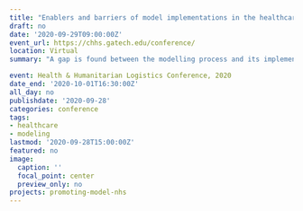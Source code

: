 ```yaml
---
title: "Enablers and barriers of model implementations in the healthcare sector"
draft: no
date: '2020-09-29T09:00:00Z'
event_url: https://chhs.gatech.edu/conference/
location: Virtual
summary: "A gap is found between the modelling process and its implementation by decision-makers in the healthcare sector. A structured literature review helps build two frameworks with key factors, one for enablers and another for barriers of model implementations. Using empirical data, these frameworks are cross-validated to improve and motivate the use of OR models in healthcare."

event: Health & Humanitarian Logistics Conference, 2020
date_end: '2020-10-01T16:30:00Z'
all_day: no
publishdate: '2020-09-28'
categories: conference
tags:
- healthcare
- modeling
lastmod: '2020-09-28T15:00:00Z'
featured: no
image:
  caption: ''
  focal_point: center
  preview_only: no
projects: promoting-model-nhs
---
```

